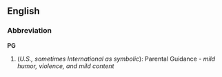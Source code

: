 ==English==

===Abbreviation===
'''PG'''
# (''U.S., sometimes International as symbolic''): Parental Guidance - ''mild humor, violence, and mild content''